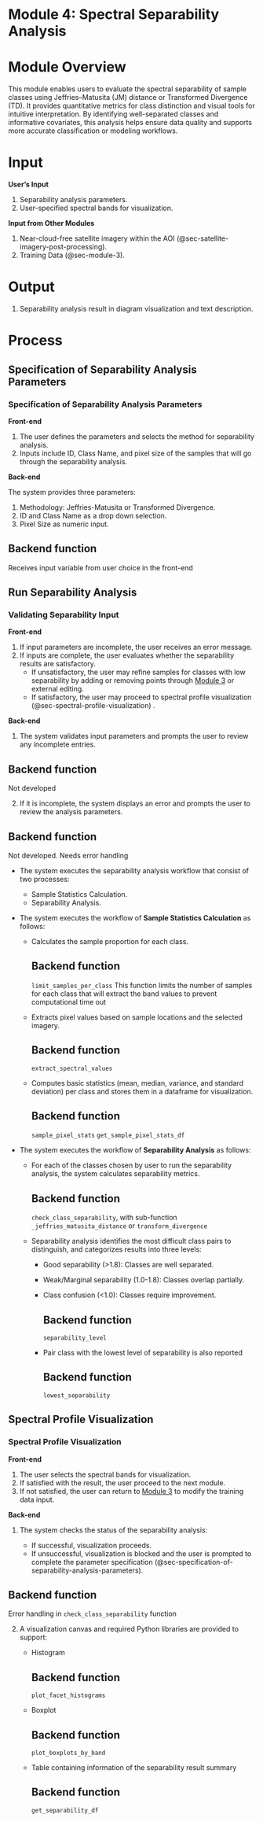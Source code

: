 # Module 4: Spectral Separability Analysis {#sec-module-4}

# Module Overview {.unnumbered}

This module enables users to evaluate the spectral separability of sample classes using Jeffries–Matusita (JM) distance or Transformed Divergence (TD). It provides quantitative metrics for class distinction and visual tools for intuitive interpretation. By identifying well-separated classes and informative covariates, this analysis helps ensure data quality and supports more accurate classification or modeling workflows.

# Input {.unnumbered}

**User's Input**

1.  Separability analysis parameters.
2.  User-specified spectral bands for visualization.

**Input from Other Modules**

1.  Near-cloud-free satellite imagery within the AOI (@sec-satellite-imagery-post-processing).
2.  Training Data (@sec-module-3).

# Output {.unnumbered}

<!-- 1.  Basic statistics (mean, median, variance, and standard deviation). -->

1.  Separability analysis result in diagram visualization and text description.

# Process {.unnumbered}

## Specification of Separability Analysis Parameters {#sec-specification-of-separability-analysis-parameters}

### Specification of Separability Analysis Parameters

**Front-end**

1.  The user defines the parameters and selects the method for separability analysis.
2.  Inputs include ID, Class Name, and pixel size of the samples that will go through the separability analysis.

**Back-end**

The system provides three parameters:

1.  Methodology: Jeffries-Matusita or Transformed Divergence.
2.  ID and Class Name as a drop down selection.
3.  Pixel Size as numeric input.

::: callout-tip
## Backend function

Receives input variable from user choice in the front-end
:::

## Run Separability Analysis {#sec-run-separability-analysis}

### Validating Separability Input {#sec-reviewing-separability-input}

**Front-end**

1.  If input parameters are incomplete, the user receives an error message.
2.  If inputs are complete, the user evaluates whether the separability results are satisfactory.
    -   If unsatisfactory, the user may refine samples for classes with low separability by adding or removing points through [Module 3](@sec-module3) or external editing.
    -   If satisfactory, the user may proceed to spectral profile visualization (@sec-spectral-profile-visualization) .

**Back-end**

1.  The system validates input parameters and prompts the user to review any incomplete entries.

::: callout-tip
## Backend function

Not developed
:::

2.  If it is incomplete, the system displays an error and prompts the user to review the analysis parameters.

::: callout-tip
## Backend function

Not developed. Needs error handling
:::

-   The system executes the separability analysis workflow that consist of two processes:

    -   Sample Statistics Calculation.
    -   Separability Analysis.

-   The system executes the workflow of **Sample Statistics Calculation** as follows:

    -   Calculates the sample proportion for each class.

        ::: callout-tip
        ## Backend function

        `limit_samples_per_class` This function limits the number of samples for each class that will extract the band values to prevent computational time out
        :::

    -   Extracts pixel values based on sample locations and the selected imagery.

        ::: callout-tip
        ## Backend function

        `extract_spectral_values`
        :::

    -   Computes basic statistics (mean, median, variance, and standard deviation) per class and stores them in a dataframe for visualization.

        ::: callout-tip
        ## Backend function

        `sample_pixel_stats` `get_sample_pixel_stats_df`
        :::

-   The system executes the workflow of **Separability Analysis** as follows:

    -   For each of the classes chosen by user to run the separability analysis, the system calculates separability metrics.

        ::: callout-tip
        ## Backend function

        `check_class_separability`, with sub-function `_jeffries_matusita_distance` or `transform_divergence`
        :::

    -   Separability analysis identifies the most difficult class pairs to distinguish, and categorizes results into three levels:

        -   Good separability (\>1.8): Classes are well separated.

        -   Weak/Marginal separability (1.0-1.8): Classes overlap partially.

        -   Class confusion (\<1.0): Classes require improvement.

            ::: callout-tip
            ## Backend function

            `separability_level`
            :::

        -   Pair class with the lowest level of separability is also reported

            ::: callout-tip
            ## Backend function

            `lowest_separability`
            :::

## Spectral Profile Visualization {#sec-spectral-profile-visualization}

### Spectral Profile Visualization {#sec-spectra-signature-visualization}

**Front-end**

1.  The user selects the spectral bands for visualization.
2.  If satisfied with the result, the user proceed to the next module.
3.  If not satisfied, the user can return to [Module 3](@sec-module-3) to modify the training data input.

**Back-end**

1.  The system checks the status of the separability analysis:

    -   If successful, visualization proceeds.
    -   If unsuccessful, visualization is blocked and the user is prompted to complete the parameter specification (@sec-specification-of-separability-analysis-parameters).

::: callout-tip
## Backend function

Error handling in `check_class_separability` function
:::

2.  A visualization canvas and required Python libraries are provided to support:

    -   Histogram

        ::: callout-tip
        ## Backend function

        `plot_facet_histograms`
        :::

    -   Boxplot

        ::: callout-tip
        ## Backend function

         `plot_boxplots_by_band`
        :::

    -   Table containing information of the separability result summary

        ::: callout-tip
        ## Backend function

        `get_separability_df`
        :::

